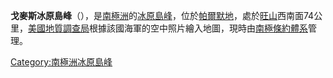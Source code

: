 {{unreferenced|time=2014-01-12T07:36:47+00:00}}
{{coord|73|57|S|68|38|W|source:GNIS|display=title}}

'''戈麥斯冰原島峰'''（{{lang-en|Gomez Nunatak}}），是[[南極洲|南極洲]]的[[冰原島峰|冰原島峰]]，位於[[帕爾默地|帕爾默地]]，處於[[旺山|旺山]]西南面74公里，[[美國地質調查局|美國地質調查局]]根據該國海軍的空中照片繪入地圖，現時由[[南極條約體系|南極條約體系]]管理。

{{Antarctica-geo-stub}}
[[Category:南極洲冰原島峰|Category:南極洲冰原島峰]]